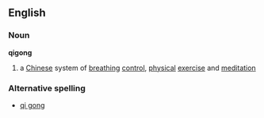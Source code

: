 ==English==
===Noun===
{{wikipedia}}
'''qigong'''
# a [[Chinese]] system of [[breathing]] [[control]], [[physical]] [[exercise]] and [[meditation]]
===Alternative spelling===
*[[qi gong]]